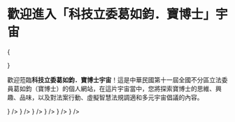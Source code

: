 
# 歡迎進入「科技立委葛如鈞．寶博士」宇宙

{<div className="w-full aspect-square sm:aspect-video relative my-5 rounded-lg overflow-hidden">
<spline-viewer
className="absolute inset-0"
loading-anim-type="spinner-big-light"
url="https://prod.spline.design/XpiiBrX-wdVvPksO/scene.splinecode" />

</div>}

歡迎蒞臨**科技立委葛如鈞．寶博士宇宙**！這是中華民國第十一屆全國不分區立法委員葛如鈞（寶博士）的個人網站，在這片宇宙當中，您將探索寶博士的思維、興趣、品味，以及對法案行動、虛擬智慧法規調適和多元宇宙倡議的內容。

<Cards>
  <Card href="/docs/manual" title="寶博士使用說明" icon={<BookOpenText strokeWidth={1} />} />
  <Card href="/docs/act" title="法案行動" icon={<Scale strokeWidth={1} />} />
  <Card href="/docs/keyword" title="詞彙說明" icon={<BookA strokeWidth={1} />} />
  <Card href="/docs/tools" title="軟體應用" icon={<DraftingCompass strokeWidth={1} />} />
  <Card href="/docs/media" title="媒體報導" icon={<Newspaper strokeWidth={1} />} />
  <Card href="/docs/social" title="社群頻道" icon={<ScanFace strokeWidth={1} />} />
</Cards>
